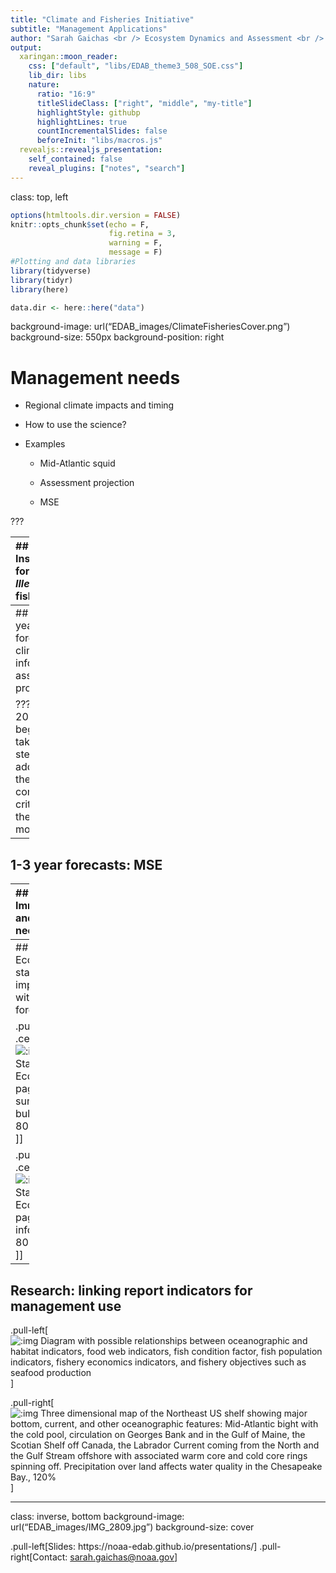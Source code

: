 ```yaml
---
title: "Climate and Fisheries Initiative"
subtitle: "Management Applications"
author: "Sarah Gaichas <br /> Ecosystem Dynamics and Assessment <br /> Northeast Fisheries Science Center"
output:
  xaringan::moon_reader:
    css: ["default", "libs/EDAB_theme3_508_SOE.css"]
    lib_dir: libs
    nature:
      ratio: "16:9"
      titleSlideClass: ["right", "middle", "my-title"]
      highlightStyle: githubp
      highlightLines: true
      countIncrementalSlides: false
      beforeInit: "libs/macros.js"
  revealjs::revealjs_presentation:
    self_contained: false
    reveal_plugins: ["notes", "search"]
---
```

class: top, left

```r

options(htmltools.dir.version = FALSE)
knitr::opts_chunk$set(echo = F,
                      fig.retina = 3,
                      warning = F,
                      message = F)
#Plotting and data libraries
library(tidyverse)
library(tidyr)
library(here)

data.dir <- here::here("data")

```

background-image: url("EDAB_images/ClimateFisheriesCover.png")
background-size: 550px
background-position: right

# Management needs 

- Regional climate impacts and timing

- How to use the science?

- Examples

    + Mid-Atlantic squid
    
    + Assessment projection
    
    + MSE


???

---
## Inseason forecasts: *Illex* squid fishery

.pull-left[
![ROFFS image of warm core ring Apri 2019](EDAB_images/IllexHabitatApril2019.jpg)
]

.pull-right[
.center[
![:img slide from Illex summit relating increased Gulf Stream meanders and more warm core rings in the 2000s, 60%](EDAB_images/GulfStream.png)
]
]

???
 

---
## 1-3 year forecasts: climate-informed assessment projection





???
In 2016, we began taking steps to address these common critiques of the ESR model

---
## 1-3 year forecasts: MSE


---
## Immediate and future needs

.center[
![:img relating environment marine habitat and the marine community to human activities social systems and objectives, 60%](EDAB_images/nes-components-abstracted.png)
]

---
## Ecosystem status--improve with forecasts

.pull-left[
.center[
![:img State of the Ecosystem page 1 summary bullets, 80%](EDAB_images/NEFMC-SOE-2-pager.png)
]
]

.pull-right[
.center[
![:img State of the Ecosystem page 2 infographic, 80%](EDAB_images/NEFMC-SOE-2-pager2.png)
]
]

---
## Research: linking report indicators for management use

.pull-left[
![:img Diagram with possible relationships between oceanographic and habitat indicators, food web indicators, fish condition factor, fish population indicators, fishery economics indicators, and fishery objectives such as seafood production](EDAB_images/SOEconditionfactorlinks_color.png)
]






.pull-right[
![:img Three dimensional map of the Northeast US shelf showing major bottom, current, and other oceanographic features: Mid-Atlantic bight with the cold pool, circulation on Georges Bank and in the Gulf of Maine, the Scotian Shelf off Canada, the Labrador Current coming from the North and the Gulf Stream offshore with associated warm core and cold core rings spinning off. Precipitation over land affects water quality in the Chesapeake Bay., 120%](EDAB_images/MAFMC_NE_SHELF_MAP.png)
]

---
class: inverse, bottom
background-image: url("EDAB_images/IMG_2809.jpg")
background-size: cover


.pull-left[Slides: https://noaa-edab.github.io/presentations/]
.pull-right[Contact:  <sarah.gaichas@noaa.gov>]

